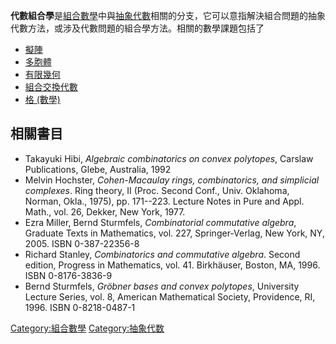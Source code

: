 '''代數組合學'''是[[組合數學|組合數學]]中與[[抽象代數|抽象代數]]相關的分支，它可以意指解決組合問題的抽象代數方法，或涉及代數問題的組合學方法。相關的數學課題包括了

* [[擬陣|擬陣]]
* [[多胞體|多胞體]]
* [[有限幾何|有限幾何]]
* [[組合交換代數|組合交換代數]]
* [[格_(數學)|格 (數學)]]

== 相關書目 ==
* Takayuki Hibi, ''Algebraic combinatorics on convex polytopes'', Carslaw Publications, Glebe, Australia, 1992
* Melvin Hochster, ''Cohen-Macaulay rings, combinatorics, and simplicial complexes''. Ring theory, II (Proc. Second Conf., Univ. Oklahoma, Norman, Okla., 1975), pp. 171--223. Lecture Notes in Pure and Appl. Math., vol. 26, Dekker, New York, 1977.
* Ezra Miller, Bernd Sturmfels, ''Combinatorial commutative algebra'', Graduate Texts in Mathematics, vol. 227, Springer-Verlag, New York, NY, 2005.  ISBN 0-387-22356-8
* Richard Stanley, ''Combinatorics and commutative algebra''. Second edition, Progress in Mathematics, vol. 41. Birkhäuser, Boston, MA, 1996. ISBN 0-8176-3836-9 
* Bernd Sturmfels, ''Gröbner bases and convex polytopes'', University Lecture Series, vol. 8, American Mathematical Society, Providence, RI, 1996. ISBN 0-8218-0487-1

{{math-stub}}

[[Category:組合數學|Category:組合數學]]
[[Category:抽象代数|Category:抽象代数]]
